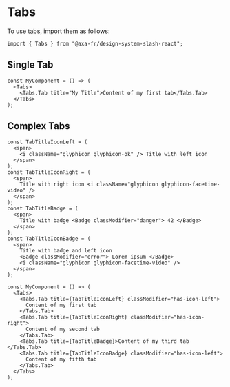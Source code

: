 
<Meta of={TabsStories} />

# Tabs

To use tabs, import them as follows:

```tsx
import { Tabs } from "@axa-fr/design-system-slash-react";
```

## Single Tab

```tsx
const MyComponent = () => (
  <Tabs>
    <Tabs.Tab title="My Title">Content of my first tab</Tabs.Tab>
  </Tabs>
);
```

<Canvas of={TabsStories.SingleTab} />

<Controls of={TabsStories.SingleTab} />

## Complex Tabs

```tsx
const TabTitleIconLeft = (
  <span>
    <i className="glyphicon glyphicon-ok" /> Title with left icon
  </span>
);
const TabTitleIconRight = (
  <span>
    Title with right icon <i className="glyphicon glyphicon-facetime-video" />
  </span>
);
const TabTitleBadge = (
  <span>
    Title with badge <Badge classModifier="danger"> 42 </Badge>
  </span>
);
const TabTitleIconBadge = (
  <span>
    Title with badge and left icon
    <Badge classModifier="error"> Lorem ipsum </Badge>
    <i className="glyphicon glyphicon-facetime-video" />
  </span>
);

const MyComponent = () => (
  <Tabs>
    <Tabs.Tab title={TabTitleIconLeft} classModifier="has-icon-left">
      Content of my first tab
    </Tabs.Tab>
    <Tabs.Tab title={TabTitleIconRight} classModifier="has-icon-right">
      Content of my second tab
    </Tabs.Tab>
    <Tabs.Tab title={TabTitleBadge}>Content of my third tab </Tabs.Tab>
    <Tabs.Tab title={TabTitleIconBadge} classModifier="has-icon-left">
      Content of my fifth tab
    </Tabs.Tab>
  </Tabs>
);
```

<Canvas of={TabsStories.ComplexTabs} />
<Controls of={TabsStories.ComplexTabs} />
